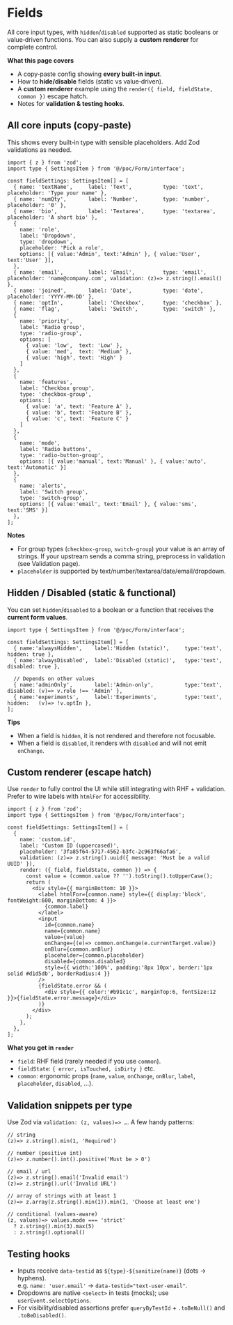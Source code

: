 

<Meta title="poc/FormRenderer/Fields" />

# Fields
All core input types, with `hidden`/`disabled` supported as static booleans or value‑driven functions. You can also supply a **custom renderer** for complete control.

**What this page covers**
- A copy‑paste config showing **every built‑in input**.
- How to **hide/disable** fields (static vs value‑driven).
- A **custom renderer** example using the `render({ field, fieldState, common })` escape hatch.
- Notes for **validation & testing hooks**.


## All core inputs (copy‑paste)
This shows every built‑in type with sensible placeholders. Add Zod validations as needed.

```tsx
import { z } from 'zod';
import type { SettingsItem } from '@/poc/Form/interface';

const fieldSettings: SettingsItem[] = [
  { name: 'textName',     label: 'Text',          type: 'text',          placeholder: 'Type your name' },
  { name: 'numQty',       label: 'Number',        type: 'number',        placeholder: '0' },
  { name: 'bio',          label: 'Textarea',      type: 'textarea',      placeholder: 'A short bio' },
  {
    name: 'role',
    label: 'Dropdown',
    type: 'dropdown',
    placeholder: 'Pick a role',
    options: [{ value:'Admin', text:'Admin' }, { value:'User', text:'User' }],
  },
  { name: 'email',        label: 'Email',         type: 'email',         placeholder: 'name@company.com', validation: (z)=> z.string().email() },
  { name: 'joined',       label: 'Date',          type: 'date',          placeholder: 'YYYY-MM-DD' },
  { name: 'optIn',        label: 'Checkbox',      type: 'checkbox' },
  { name: 'flag',         label: 'Switch',        type: 'switch' },
  {
    name: 'priority',
    label: 'Radio group',
    type: 'radio-group',
    options: [
      { value: 'low',  text: 'Low' },
      { value: 'med',  text: 'Medium' },
      { value: 'high', text: 'High' }
    ]
  },
  {
    name: 'features',
    label: 'Checkbox group',
    type: 'checkbox-group',
    options: [
      { value: 'a', text: 'Feature A' },
      { value: 'b', text: 'Feature B' },
      { value: 'c', text: 'Feature C' }
    ]
  },
  {
    name: 'mode',
    label: 'Radio buttons',
    type: 'radio-button-group',
    options: [{ value:'manual', text:'Manual' }, { value:'auto', text:'Automatic' }]
  },
  {
    name: 'alerts',
    label: 'Switch group',
    type: 'switch-group',
    options: [{ value:'email', text:'Email' }, { value:'sms', text:'SMS' }]
  },
];
```

**Notes**
- For group types (`checkbox-group`, `switch-group`) your value is an array of strings. If your upstream sends a comma string, preprocess in validation (see Validation page).
- `placeholder` is supported by text/number/textarea/date/email/dropdown.


## Hidden / Disabled (static & functional)
You can set `hidden`/`disabled` to a boolean or a function that receives the **current form values**.

```tsx
import type { SettingsItem } from '@/poc/Form/interface';

const fieldSettings: SettingsItem[] = [
  { name:'alwaysHidden',    label:'Hidden (static)',     type:'text', hidden: true },
  { name:'alwaysDisabled',  label:'Disabled (static)',   type:'text', disabled: true },

  // Depends on other values
  { name:'adminOnly',       label:'Admin‑only',          type:'text', disabled: (v)=> v.role !== 'Admin' },
  { name:'experiments',     label:'Experiments',         type:'text', hidden:   (v)=> !v.optIn },
];
```

**Tips**
- When a field is `hidden`, it is not rendered and therefore not focusable.
- When a field is `disabled`, it renders with `disabled` and will not emit `onChange`.


## Custom renderer (escape hatch)
Use `render` to fully control the UI while still integrating with RHF + validation. Prefer to wire labels with `htmlFor` for accessibility.

```tsx
import { z } from 'zod';
import type { SettingsItem } from '@/poc/Form/interface';

const fieldSettings: SettingsItem[] = [
  {
    name: 'custom.id',
    label: 'Custom ID (uppercased)',
    placeholder: '3fa85f64-5717-4562-b3fc-2c963f66afa6',
    validation: (z)=> z.string().uuid({ message: 'Must be a valid UUID' }),
    render: ({ field, fieldState, common }) => {
      const value = (common.value ?? '').toString().toUpperCase();
      return (
        <div style={{ marginBottom: 10 }}>
          <label htmlFor={common.name} style={{ display:'block', fontWeight:600, marginBottom: 4 }}>
            {common.label}
          </label>
          <input
            id={common.name}
            name={common.name}
            value={value}
            onChange={(e)=> common.onChange(e.currentTarget.value)}
            onBlur={common.onBlur}
            placeholder={common.placeholder}
            disabled={common.disabled}
            style={{ width:'100%', padding:'8px 10px', border:'1px solid #d1d5db', borderRadius:4 }}
          />
          {fieldState.error && (
            <div style={{ color:'#b91c1c', marginTop:6, fontSize:12 }}>{fieldState.error.message}</div>
          )}
        </div>
      );
    },
  },
];
```

**What you get in `render`**
- `field`: RHF field (rarely needed if you use `common`).
- `fieldState`: `{ error, isTouched, isDirty }` etc.
- `common`: ergonomic props (`name`, `value`, `onChange`, `onBlur`, `label`, `placeholder`, `disabled`, …).


## Validation snippets per type
Use Zod via `validation: (z, values)=> …`. A few handy patterns:

```tsx
// string
(z)=> z.string().min(1, 'Required')

// number (positive int)
(z)=> z.number().int().positive('Must be > 0')

// email / url
(z)=> z.string().email('Invalid email')
(z)=> z.string().url('Invalid URL')

// array of strings with at least 1
(z)=> z.array(z.string().min(1)).min(1, 'Choose at least one')

// conditional (values‑aware)
(z, values)=> values.mode === 'strict'
  ? z.string().min(3).max(5)
  : z.string().optional()
```


## Testing hooks
- Inputs receive `data-testid` as `${type}-${sanitize(name)}` (dots → hyphens).  
  e.g. `name: 'user.email'` → `data-testid="text-user-email"`.
- Dropdowns are native `<select>` in tests (mocks); use `userEvent.selectOptions`.
- For visibility/disabled assertions prefer `queryByTestId` + `.toBeNull()` and `.toBeDisabled()`.
